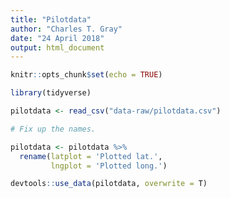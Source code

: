 ```yaml
---
title: "Pilotdata"
author: "Charles T. Gray"
date: "24 April 2018"
output: html_document
---
```


```r
knitr::opts_chunk$set(echo = TRUE)
```


```r
library(tidyverse)
```

```r
pilotdata <- read_csv("data-raw/pilotdata.csv")

# Fix up the names.

pilotdata <- pilotdata %>% 
  rename(latplot = 'Plotted lat.',
         lngplot = 'Plotted long.')

devtools::use_data(pilotdata, overwrite = T)

```

